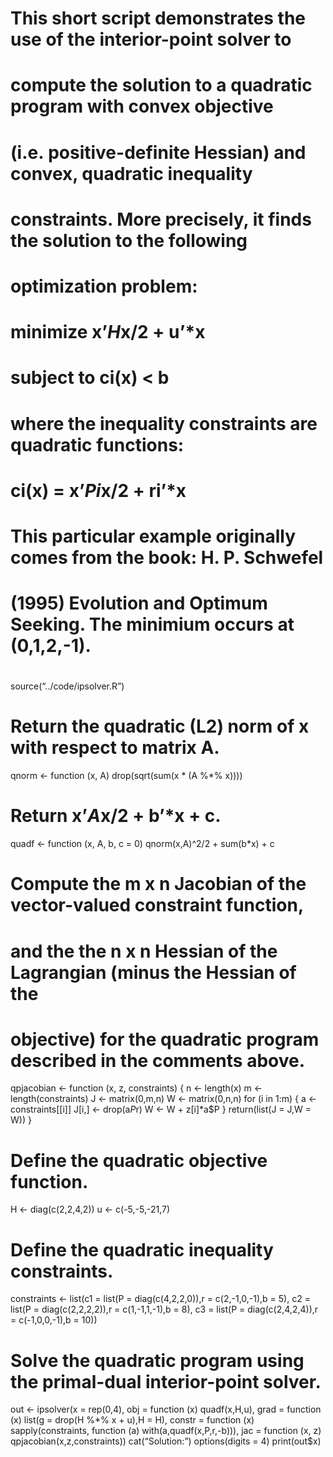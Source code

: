 # This short script demonstrates the use of the interior-point solver to
# compute the solution to a quadratic program with convex objective
# (i.e. positive-definite Hessian) and convex, quadratic inequality
# constraints. More precisely, it finds the solution to the following
# optimization problem:
#
#   minimize    x'*H*x/2 + u'*x
#   subject to  ci(x) < b
#
# where the inequality constraints are quadratic functions:
#
#   ci(x) = x'*Pi*x/2 + ri'*x
#
# This particular example originally comes from the book: H. P. Schwefel
# (1995) Evolution and Optimum Seeking. The minimium occurs at (0,1,2,-1).
#
source("../code/ipsolver.R")

# Return the quadratic (L2) norm of x with respect to matrix A.
qnorm <- function (x, A)
  drop(sqrt(sum(x * (A %*% x))))

# Return x'*A*x/2 + b'*x + c.
quadf <- function (x, A, b, c = 0)
  qnorm(x,A)^2/2 + sum(b*x) + c

# Compute the m x n Jacobian of the vector-valued constraint function,
# and the the n x n Hessian of the Lagrangian (minus the Hessian of the
# objective) for the quadratic program described in the comments above.
qpjacobian <- function (x, z, constraints) {
  n <- length(x)
  m <- length(constraints)
  J <- matrix(0,m,n)
  W <- matrix(0,n,n)
  for (i in 1:m) {
    a     <- constraints[[i]]
    J[i,] <- drop(a$P %*% x + a$r)
    W     <- W + z[i]*a$P
  }
  return(list(J = J,W = W))
}

# Define the quadratic objective function.
H <- diag(c(2,2,4,2))
u <- c(-5,-5,-21,7)

# Define the quadratic inequality constraints.
constraints <-
  list(c1 = list(P = diag(c(4,2,2,0)),r = c(2,-1,0,-1),b = 5),
       c2 = list(P = diag(c(2,2,2,2)),r = c(1,-1,1,-1),b = 8),
       c3 = list(P = diag(c(2,4,2,4)),r = c(-1,0,0,-1),b = 10))

# Solve the quadratic program using the primal-dual interior-point solver.
out <- ipsolver(x      = rep(0,4),
                obj    = function (x) quadf(x,H,u),
                grad   = function (x) list(g = drop(H %*% x + u),H = H),
                constr = function (x) sapply(constraints,
                                        function (a) with(a,quadf(x,P,r,-b))),
                jac    = function (x, z) qpjacobian(x,z,constraints))
cat("Solution:\n")
options(digits = 4)
print(out$x)

